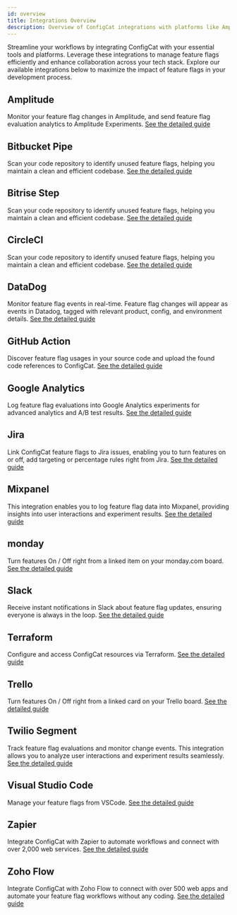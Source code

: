 ```yaml
---
id: overview
title: Integrations Overview
description: Overview of ConfigCat integrations with platforms like Amplitude, GitHub, Slack, and more.
---
```


Streamline your workflows by integrating ConfigCat with your essential tools and platforms. Leverage these integrations to manage feature flags efficiently and enhance collaboration across your tech stack. Explore our available integrations below to maximize the impact of feature flags in your development process.

## Amplitude

Monitor your feature flag changes in Amplitude, and send feature flag evaluation analytics to Amplitude Experiments. 
[See the detailed guide](amplitude.mdx)

## Bitbucket Pipe

Scan your code repository to identify unused feature flags, helping you maintain a clean and efficient codebase.
[See the detailed guide](bitbucket.mdx)

## Bitrise Step

Scan your code repository to identify unused feature flags, helping you maintain a clean and efficient codebase.
[See the detailed guide](bitrise.mdx)

## CircleCI

Scan your code repository to identify unused feature flags, helping you maintain a clean and efficient codebase.
[See the detailed guide](circleci.mdx)

## DataDog

Monitor feature flag events in real-time. Feature flag changes will appear as events in Datadog, tagged with relevant product, config, and environment details.
[See the detailed guide](datadog.mdx)

## GitHub Action

Discover feature flag usages in your source code and upload the found code references to ConfigCat.
[See the detailed guide](github.mdx)

## Google Analytics

Log feature flag evaluations into Google Analytics experiments for advanced analytics and A/B test results.
[See the detailed guide](google-analytics.mdx)

## Jira

Link ConfigCat feature flags to Jira issues, enabling you to turn features on or off, add targeting or percentage rules right from Jira.
[See the detailed guide](jira.mdx)

## Mixpanel

This integration enables you to log feature flag data into Mixpanel, providing insights into user interactions and experiment results.
[See the detailed guide](mixpanel.mdx)

## monday

Turn features On / Off right from a linked item on your monday.com board.
[See the detailed guide](monday.mdx)

## Slack

Receive instant notifications in Slack about feature flag updates, ensuring everyone is always in the loop. 
[See the detailed guide](slack.mdx)

## Terraform

Configure and access ConfigCat resources via Terraform.
[See the detailed guide](terraform.mdx)

## Trello

Turn features On / Off right from a linked card on your Trello board.
[See the detailed guide](trello.mdx)

## Twilio Segment

Track feature flag evaluations and monitor change events. This integration allows you to analyze user interactions and experiment results seamlessly.
[See the detailed guide](segment.mdx)

## Visual Studio Code

Manage your feature flags from VSCode.
[See the detailed guide](vscode.mdx)

## Zapier

Integrate ConfigCat with Zapier to automate workflows and connect with over 2,000 web services.
[See the detailed guide](zapier.mdx)

## Zoho Flow

Integrate ConfigCat with Zoho Flow to connect with over 500 web apps and automate your feature flag workflows without any coding. 
[See the detailed guide](zoho-flow.mdx)